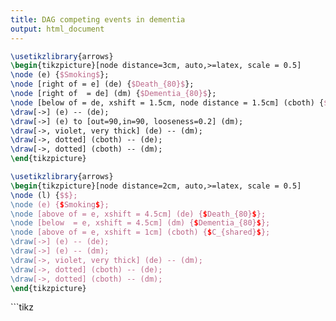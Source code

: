 ```yaml
---
title: DAG competing events in dementia
output: html_document
---
```



```tikz
\usetikzlibrary{arrows}
\begin{tikzpicture}[node distance=3cm, auto,>=latex, scale = 0.5]
\node (e) {$Smoking$};
\node [right of = e] (de) {$Death_{80}$};
\node [right of  = de] (dm) {$Dementia_{80}$};
\node [below of = de, xshift = 1.5cm, node distance = 1.5cm] (cboth) {$C_{shared}$};
\draw[->] (e) -- (de);
\draw[->] (e) to [out=90,in=90, looseness=0.2] (dm);
\draw[->, violet, very thick] (de) -- (dm);
\draw[->, dotted] (cboth) -- (de);
\draw[->, dotted] (cboth) -- (dm);
\end{tikzpicture}
```


```tikz
\usetikzlibrary{arrows}
\begin{tikzpicture}[node distance=2cm, auto,>=latex, scale = 0.5]
\node (l) {$$};
\node (e) {$Smoking$};
\node [above of = e, xshift = 4.5cm] (de) {$Death_{80}$};
\node [below  = e, xshift = 4.5cm] (dm) {$Dementia_{80}$};
\node [above of = e, xshift = 1cm] (cboth) {$C_{shared}$};
\draw[->] (e) -- (de);
\draw[->] (e) -- (dm);
\draw[->, violet, very thick] (de) -- (dm);
\draw[->, dotted] (cboth) -- (de);
\draw[->, dotted] (cboth) -- (dm);
\end{tikzpicture}
```



```tikz
\usetikzlibrary{arrows}
\begin{tikzpicture}[node distance=2cm, auto,>=latex, scale = 0.5]
\node (e) {$Smoking$};
\node [above of = e, xshift = 4.5cm, yshift = -1cm] (de) {$Death_{70}$};
\node [right of = de, node distance = 3 cm] (de2) {$Death_{80}$};
\node [below of = e, xshift = 4.5cm, yshift = 1cm] (dm) {$Dementia_{70}$};
\node [right of = dm, node distance = 3 cm] (dm2) {$Dementia_{80}$};
\node [above right of = de, node distance = 2 cm] (cdeath) {$C_{death}$};
\node [below right of = dm, node distance = 2 cm] (cdementia) {$C_{dementia}$};
\node [below right of = dm, node distance = 2 cm] (cdementia) {$C_{dementia}$};
\node [above of = e, xshift = 1cm, yshift = -1cm] (cboth) {$C_{shared}$};
\draw[->] (e) -- (de);
\draw[->] (e) -- (dm);
\draw[->, violet, very thick] (de) -- (de2);
\draw[->, violet, very thick] (dm) -- (dm2);
\draw[->, violet, very thick] (de) -- (dm);
\draw[->, violet, very thick] (de2) -- (dm2);
\draw[->, violet, very thick] (dm) -- (de2);
\draw[->, dotted] (cboth) -- (de);
\draw[->, dotted] (cboth) to [out=90,in=90, looseness=0.2] (de2);
\draw[->, dotted] (cboth) -- (dm);
\draw[->, dotted] (cboth) -- (dm2);
\draw[->, dashed] (cdeath) -- (de);
\draw[->, dashed] (cdeath) -- (de2);
\draw[->, dashed] (cdementia) -- (dm);
\draw[->, dashed] (cdementia) -- (dm2);
\end{tikzpicture}
